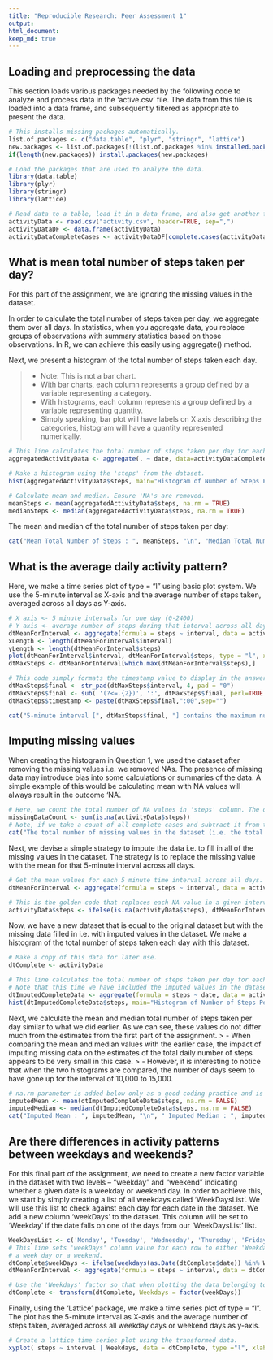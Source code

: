 ```yaml
---
title: "Reproducible Research: Peer Assessment 1"
output: 
html_document:
keep_md: true
---
```



## Loading and preprocessing the data
This section loads various packages needed by the following code to analyze and process data in the 'active.csv' file. The data from this file is loaded into a data frame, and subsequently filtered as appropriate to present the data.
```r
# This installs missing packages automatically.
list.of.packages <- c("data.table", "plyr", "stringr", "lattice")
new.packages <- list.of.packages[!(list.of.packages %in% installed.packages()[,"Package"])]
if(length(new.packages)) install.packages(new.packages)

# Load the packages that are used to analyze the data.
library(data.table)
library(plyr)
library(stringr)
library(lattice)

# Read data to a table, load it in a data frame, and also get another frame that ignores the missing values.
activityData <- read.csv("activity.csv", header=TRUE, sep=",")
activityDataDF <- data.frame(activityData)
activityDataCompleteCases <- activityDataDF[complete.cases(activityData),]
```

## What is mean total number of steps taken per day?
For this part of the assignment, we are ignoring the missing values in the dataset.

In order to calculate the total number of steps taken per day, we aggregate them over all days.
In statistics, when you aggregate data, you replace groups of observations with summary statistics based on those observations. In R, we can achieve this easily using aggregate() method.

Next, we present a histogram of the total number of steps taken each day. 

> - Note: This is not a bar chart. 
> - With bar charts, each column represents a group defined by a variable representing a category. 
> - With histograms, each column represents a group defined by a variable representing quantity. 
> - Simply speaking, bar plot will have labels on X axis describing the categories, histogram will have a quantity represented numerically.

```r
# This line calculates the total number of steps taken per day for each day in the dataset.
aggregatedActivityData <- aggregate(. ~ date, data=activityDataCompleteCases, FUN=sum)

# Make a histogram using the 'steps' from the dataset.
hist(aggregatedActivityData$steps, main="Histogram of Number of Steps Per Day", xlab = "Number of Steps", ylab = "Number of Days")

# Calculate mean and median. Ensure 'NA's are removed.
meanSteps <- mean(aggregatedActivityData$steps, na.rm = TRUE)
medianSteps <- median(aggregatedActivityData$steps, na.rm = TRUE)
```

The mean and median of the total number of steps taken per day:
```r
cat("Mean Total Number of Steps : ", meanSteps, "\n", "Median Total Number of Steps : ", medianSteps)
```

## What is the average daily activity pattern?
Here, we make a time series plot of type = "l" using basic plot system. We use the 5-minute interval as X-axis and the average number of steps taken, averaged across all days as Y-axis. 
```r
# X axis <- 5 minute intervals for one day (0-2400)
# Y axis <- average number of steps during that interval across all days. Use only complete cases.
dtMeanForInterval <- aggregate(formula = steps ~ interval, data = activityDataCompleteCases, FUN = mean)
xLength <- length(dtMeanForInterval$interval)
yLength <- length(dtMeanForInterval$steps)
plot(dtMeanForInterval$interval, dtMeanForInterval$steps, type = "l", xlab = "5 Minute Intervals for One Day", ylab = "Avg Number of Steps Across All Days", col = "blue")
dtMaxSteps <- dtMeanForInterval[which.max(dtMeanForInterval$steps),]

# This code simply formats the timestamp value to display in the answer.
dtMaxSteps$final <- str_pad(dtMaxSteps$interval, 4, pad = "0")
dtMaxSteps$final <- sub( '(?<=.{2})', ':', dtMaxSteps$final, perl=TRUE )
dtMaxSteps$timestamp <- paste(dtMaxSteps$final,":00",sep="")

cat("5-minute interval [", dtMaxSteps$final, "] contains the maximum number of steps [", dtMaxSteps$steps, "] when number of steps are averaged across all days." )
```

## Imputing missing values
When creating the histogram in Question 1, we used the dataset after removing the missing values i.e. we removed NAs. The presence of missing data may introduce bias into some calculations or summaries of the data. A simple example of this would be calculating mean with NA values will always result in the outcome 'NA'.
```r
# Here, we count the total number of NA values in 'steps' column. The other two columns do not have any NAV values.
missingDataCount <- sum(is.na(activityData$steps))
# Note, if we take a count of all complete cases and subtract it from the total number of records in original dataset, we still get the same result.
cat("The total number of missing values in the dataset (i.e. the total number of rows with NAs) [", missingDataCount, "].")
```

Next, we devise a simple strategy to impute the data i.e. to fill in all of the missing values in the dataset. 
The strategy is to replace the missing value with the mean for that 5-minute interval across all days.
```r
# Get the mean values for each 5 minute time interval across all days.
dtMeanForInterval <- aggregate(formula = steps ~ interval, data = activityData, FUN = mean)

# This is the golden code that replaces each NA value in a given interval with the mean value of that interval across all days.
activityData$steps <- ifelse(is.na(activityData$steps), dtMeanForInterval$steps[match(activityData$interval, dtMeanForInterval$interval)], activityData$steps)
```

Now, we have a new dataset that is equal to the original dataset but with the missing data filled in i.e. with imputed values in the dataset. We make a histogram of the total number of steps taken each day with this dataset. 
```r
# Make a copy of this data for later use.
dtComplete <- activityData

# This line calculates the total number of steps taken per day for each day in the dataset.
# Note that this time we have included the imputed values in the dataset.
dtImputedCompleteData <- aggregate(formula = steps ~ date, data = activityData, FUN = sum)
hist(dtImputedCompleteData$steps, main="Histogram of Number of Steps Per Day Imputed NAs", xlab = "Number of Steps", ylab = "Number of Days")
```

Next, we calculate the mean and median total number of steps taken per day similar to what we did earlier. As we can see, these values do not differ much from the estimates from the first part of the assignment. 
> - When comparing the mean and median values with the earlier case, the impact of imputing missing data on the estimates of the total daily number of steps appears to be very small in this case. 
> - However, it is interesting to notice that when the two histograms are compared, the number of days seem to have gone up for the interval of 10,000 to 15,000.

```r
# na.rm parameter is added below only as a good coding practice and is probably needed here as the dataset should not have any NA values in the first place.
imputedMean <- mean(dtImputedCompleteData$steps, na.rm = FALSE)
imputedMedian <- median(dtImputedCompleteData$steps, na.rm = FALSE)
cat("Imputed Mean : ", imputedMean, "\n", " Imputed Median : ", imputedMedian)
```

## Are there differences in activity patterns between weekdays and weekends?
For this final part of the assignment, we need to create a new factor variable in the dataset with two levels – “weekday” and “weekend” indicating whether a given date is a weekday or weekend day. 
In order to achieve this, we start by simply creating a list of all weekdays called 'WeekDaysList'. We will use this list to check against each day for each date in the dataset. 
We add a new column 'weekDays' to the dataset. This column will be set to 'Weekday' if the date falls on one of the days from our 'WeekDaysList' list.
```r
WeekDaysList <- c('Monday', 'Tuesday', 'Wednesday', 'Thursday', 'Friday')
# This line sets 'weekDays' column value for each row to either 'Weekday' or 'Weekend' depending upon whether the date falls on 
# a week day or a weekend.
dtComplete$weekDays <- ifelse(weekdays(as.Date(dtComplete$date)) %in% WeekDaysList, 'Weekday', 'Weekend')
dtMeanForInterval <- aggregate(formula = steps ~ interval, data = dtComplete, FUN = mean)

# Use the 'Weekdays' factor so that when plotting the data belonging to week days appears on one panel and the weekend data appears on second panel.
dtComplete <- transform(dtComplete, Weekdays = factor(weekDays))
```

Finally, using the 'Lattice' package, we make a time series plot of type = "l". The plot has the 5-minute interval as X-axis and the average number of steps taken, averaged across all weekday days or weekend days as y-axis.
```r
# Create a lattice time series plot using the transformed data.
xyplot( steps ~ interval | Weekdays, data = dtComplete, type ="l", xlab ="Interval", ylab="Number of Steps", layout = c(1,2))
```